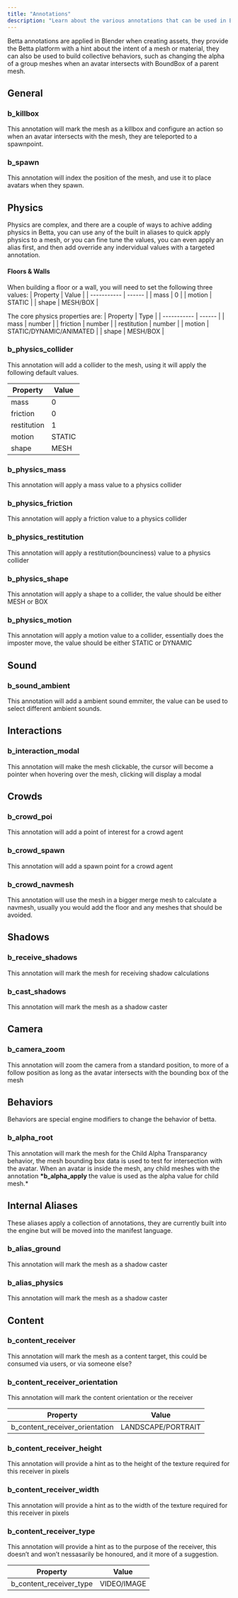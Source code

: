 ```yaml
---
title: "Annotations"
description: "Learn about the various annotations that can be used in Blender to apply berhaviors in Betta"
---
```


Betta annotations are applied in Blender when creating assets, they provide the Betta platform with a hint about the intent of a mesh or material, they can also be used to build collective behaviors, such as changing the alpha of a group meshes when an avatar intersects with BoundBox of a parent mesh.

## General

### b_killbox

This annotation will mark the mesh as a killbox and configure an action so when an avatar intersects with the mesh, they are teleported to a spawnpoint.

### b_spawn

This annotation will index the position of the mesh, and use it to place avatars when they spawn.

## Physics

Physics are complex, and there are a couple of ways to achive adding physics in Betta, you can use any of the built in aliases to quick apply physics to a mesh, or you can fine tune the values, you can even apply an alias first, and then add override any indervidual values with a targeted annotation.

#### Floors & Walls

When building a floor or a wall, you will need to set the following three values:
| Property | Value |
| ----------- | ------ |
| mass | 0 |
| motion | STATIC |
| shape | MESH/BOX |

The core physics properties are:
| Property | Type |
| ----------- | ------ |
| mass | number |
| friction | number |
| restitution | number |
| motion | STATIC/DYNAMIC/ANIMATED |
| shape | MESH/BOX |

### b_physics_collider

This annotation will add a collider to the mesh, using it will apply the following default values.

| Property    | Value  |
| ----------- | ------ |
| mass        | 0      |
| friction    | 0      |
| restitution | 1      |
| motion      | STATIC |
| shape       | MESH   |

### b_physics_mass

This annotation will apply a mass value to a physics collider

### b_physics_friction

This annotation will apply a friction value to a physics collider

### b_physics_restitution

This annotation will apply a restitution(bounciness) value to a physics collider

### b_physics_shape

This annotation will apply a shape to a collider, the value should be either MESH or BOX

### b_physics_motion

This annotation will apply a motion value to a collider, essentially does the imposter move, the value should be either STATIC or DYNAMIC

## Sound

### b_sound_ambient

This annotation will add a ambient sound emmiter, the value can be used to select different ambient sounds.

## Interactions

### b_interaction_modal

This annotation will make the mesh clickable, the cursor will become a pointer when hovering over the mesh, clicking will display a modal

## Crowds

### b_crowd_poi

This annotation will add a point of interest for a crowd agent

### b_crowd_spawn

This annotation will add a spawn point for a crowd agent

### b_crowd_navmesh

This annotation will use the mesh in a bigger merge mesh to calculate a navmesh, usually you would add the floor and any meshes that should be avoided.

## Shadows

### b_receive_shadows

This annotation will mark the mesh for receiving shadow calculations

### b_cast_shadows

This annotation will mark the mesh as a shadow caster

## Camera

### b_camera_zoom

This annotation will zoom the camera from a standard position, to more of a follow position as long as the avatar intersects with the bounding box of the mesh

## Behaviors

Behaviors are special engine modifiers to change the behavior of betta.

### b_alpha_root

This annotation will mark the mesh for the Child Alpha Transparancy behavior, the mesh bounding box data is used to test for intersection with the avatar. When an avatar is inside the mesh, any child meshes with the annotation **\*b_alpha_apply** the value is used as the alpha value for child mesh.\*

## Internal Aliases

These aliases apply a collection of annotations, they are currently built into the engine but will be moved into the manifest language.

### b_alias_ground

This annotation will mark the mesh as a shadow caster

### b_alias_physics

This annotation will mark the mesh as a shadow caster

## Content

### b_content_receiver

This annotation will mark the mesh as a content target, this could be consumed via users, or via someone else?

### b_content_receiver_orientation

This annotation will mark the content orientation or the receiver

| Property                       | Value              |
| ------------------------------ | ------------------ |
| b_content_receiver_orientation | LANDSCAPE/PORTRAIT |

### b_content_receiver_height

This annotation will provide a hint as to the height of the texture required for this receiver in pixels

### b_content_receiver_width

This annotation will provide a hint as to the width of the texture required for this receiver in pixels

### b_content_receiver_type

This annotation will provide a hint as to the purpose of the receiver, this doesn’t and won’t nessasarily be honoured, and it more of a suggestion.

| Property                | Value       |
| ----------------------- | ----------- |
| b_content_receiver_type | VIDEO/IMAGE |
